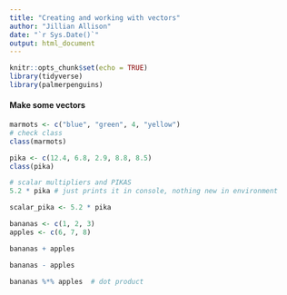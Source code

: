 ```yaml
---
title: "Creating and working with vectors"
author: "Jillian Allison"
date: "`r Sys.Date()`"
output: html_document
---
```


```r
knitr::opts_chunk$set(echo = TRUE)
library(tidyverse)
library(palmerpenguins)
```

#### Make some vectors
```r
marmots <- c("blue", "green", 4, "yellow")
# check class
class(marmots)
```
 
 
```r
pika <- c(12.4, 6.8, 2.9, 8.8, 8.5)
class(pika)

# scalar multipliers and PIKAS 
5.2 * pika # just prints it in console, nothing new in environment 

scalar_pika <- 5.2 * pika
```
 
```r
bananas <- c(1, 2, 3)
apples <- c(6, 7, 8)

bananas + apples 

bananas - apples

bananas %*% apples  # dot product
```

 